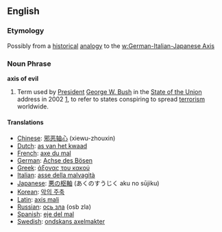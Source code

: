 ==English==
===Etymology===
Possibly from a [[historical]] [[analogy]] to the [[w:German-Italian-Japanese Axis]]

=== Noun Phrase ===

'''axis of evil'''
{{wikipedia}}
#Term used by [[President]] [[w:George_W._Bush|George W. Bush]] in the [[State of the Union]] address in 2002 [http://www.whitehouse.gov/news/releases/2002/01/20020129-11.html], to refer to states conspiring to spread [[terrorism]] worldwide.
====Translations====
*[[Chinese]]: [[邪恶轴心]] (xiewu-zhouxin)
*[[Dutch]]: [[as van het kwaad]]
*[[French]]: [[axe du mal]]
*[[German]]: [[Achse des Bösen]]
*[[Greek]]: [[άξονας του κακού]]
*[[Italian]]: [[asse della malvagità]]
*[[Japanese]]: [[悪の枢軸]] (あくのすうじく aku no s&#363;jiku)
*[[Korean]]: [[악의 주축]]
*[[Latin]]: [[axis mali]]
*[[Russian]]: [[ось зла]] (osb zla)
*[[Spanish]]: [[eje del mal]]
*[[Swedish]]: [[ondskans axelmakter]]